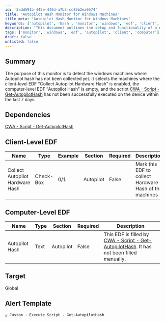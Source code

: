 ```yaml
---
id: '3add591b-445e-440d-a7b3-cc85b2ea0674'
title: 'Autopilot Hash Monitor for Windows Machines'
title_meta: 'Autopilot Hash Monitor for Windows Machines'
keywords: ['autopilot', 'hash', 'monitor', 'windows', 'edf', 'client', 'computer']
description: 'This document outlines the setup and functionality of a monitor designed to detect Windows machines where the Autopilot hash has not been collected. It specifies the conditions under which the monitor operates, including the required client-level and computer-level EDF settings, as well as dependencies on the Get-AutopilotHash script.'
tags: ['monitor', 'windows', 'edf', 'autopilot', 'client', 'computer']
draft: false
unlisted: false
---
```

## Summary

The purpose of this monitor is to detect the windows machines where Autopilot hash has not been collected yet. It selects the machines where the client-level EDF "Collect Autopilot Hardware Hash" is enabled, the computer-level EDF "Autopilot Hash" is empty, and the script [CWA - Script - Get-AutopilotHash](https://proval.itglue.com/DOC-5078775-17245317) has not been successfully executed on the device within the last 7 days.

## Dependencies

[CWA - Script - Get-AutopilotHash](https://proval.itglue.com/DOC-5078775-17245317)

## Client-Level EDF

| Name                          | Type      | Example | Section   | Required | Description                                   |
|-------------------------------|-----------|---------|-----------|----------|-----------------------------------------------|
| Collect Autopilot Hardware Hash | Check-Box | 0/1     | Autopilot | False    | Mark this EDF to collect Hardware Hash of the machines |

## Computer-Level EDF

| Name          | Type  | Section   | Required | Description                                                                                       |
|---------------|-------|-----------|----------|---------------------------------------------------------------------------------------------------|
| Autopilot Hash | Text  | Autopilot | False    | This EDF is filled by [CWA - Script - Get-AutopilotHash](https://proval.itglue.com/DOC-5078775-17245317). It has not been filled manually. |

## Target

Global

## Alert Template

`△ Custom - Execute Script - Get-AutopilotHash`












